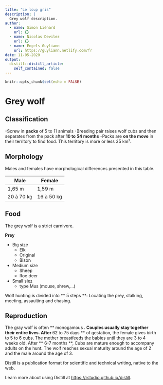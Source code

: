 ```yaml
---
title: "Le loup gris"
description: |
  Grey wolf description.
author:
  - name: Simon Liénard
    url: {}
  - name: Nicolas Devilez
    url: {}
  - name: Engels Guyliann
    url: https://guyliann.netlify.com/fr
date: 11-05-2020
output:
  distill::distill_article:
    self_contained: false
---
```


```r
knitr::opts_chunk$set(echo = FALSE)
```
# Grey wolf

## Classification

-Screw in **packs** of 5 to 11 animals
-Breeding pair raises  wolf cubs and then separates from the pack after **10 to 54 months**
-Packs are **on the move** in their territory to find food. This territory is more or less 35 km².

## Morphology

Males and females have morphological differences presented in this table.

Male | Female
------------- | -------------
 1,65 m| 1,59 m
 20 à 70 kg | 16 à 50 kg
 
## Food

The grey wolf is a strict carnivore.

**Prey**

* Big size
    + Elk
    + Original
    + Bison
 
* Medium size
    + Sheep
    + Roe deer
 
* Small siez
    + type Mus (mouse, shrew,...)
 
 Wolf hunting is divided into ** 5 steps **: Locating the prey, stalking, meeting, assaulting and chasing.
 
## Reproduction

The gray wolf is often ** monogamous **. Couples usually stay together their entire lives.
After ** 62 to 75 days ** of gestation, the female gives birth to 5 to 6 cubs. The mother breastfeeds the babies until they are 3 to 4 weeks old. After ** 6-7 months **, Cubs are mature enough to accompany adults on the hunt. The wolf reaches sexual maturity around the age of 2 and the male around the age of 3.

Distill is a publication format for scientific and technical writing, native to the web.

Learn more about using Distill at <https://rstudio.github.io/distill>.

